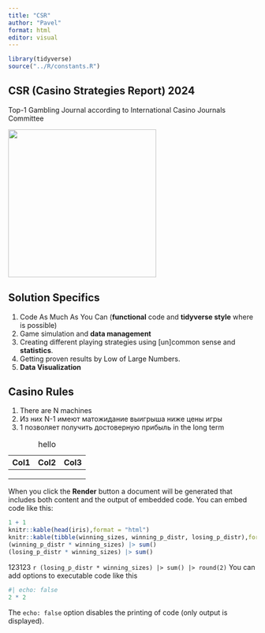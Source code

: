 ```yaml
---
title: "CSR"
author: "Pavel"
format: html
editor: visual
---
```


```r
library(tidyverse)
source("../R/constants.R")
```



## CSR (Casino Strategies Report) 2024

Top-1 Gambling Journal according to International Casino Journals Committee

![](pics/ocean.jpeg){fig-align="center" width="300"}

## Solution Specifics

1.  Code As Much As You Can (**functional** code and **tidyverse style** where is possible)
2.  Game simulation and **data management**
3.  Creating different playing strategies using \[un\]common sense and **statistics**.
4.  Getting proven results by Low of Large Numbers.
5.  **Data Visualization**

## Casino Rules

1.  There are N machines
2.  Из них N-1 имеют матожидание выигрыша ниже цены игры
3.  1 позволяет получить достоверную прибыль in the long term

| Col1 | Col2 | Col3 |
|------|------|------|
|      |      |      |
|      |      |      |
|      |      |      |

: hello

When you click the **Render** button a document will be generated that includes both content and the output of embedded code. You can embed code like this:

```r
1 + 1
knitr::kable(head(iris),format = "html")
knitr::kable(tibble(winning_sizes, winning_p_distr, losing_p_distr),format = "html")
(winning_p_distr * winning_sizes) |> sum()
(losing_p_distr * winning_sizes) |> sum()
```
123123 `r (losing_p_distr * winning_sizes) |> sum() |> round(2)`
You can add options to executable code like this

```r
#| echo: false
2 * 2
```

The `echo: false` option disables the printing of code (only output is displayed).
